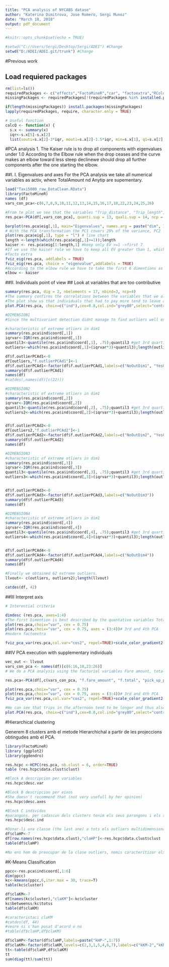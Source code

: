 ---
title: "PCA analysis of NYCABS datase"
author: "Katerina Dimitrova, Jose Romero, Sergi Munoz"
date: "March 18, 2018"
output: pdf_document
---

```{r,include=FALSE}
#knitr::opts_chunk$set(echo = TRUE)

```

```{r,include=FALSE}
#setwd("C://Users/Sergi/Desktop/Sergi/ADEI") #Change 
setwd("D:/ADEI/ADEI.git/trunk") #Change

```

#Previous work

## Load requiered packages

```{r,include=FALSE}
rm(list=ls())
requiredPackages <- c("effects","FactoMineR","car", "factoextra","RColorBrewer","ggplot2","missMDA","mvoutlier","dplyr","ggmap","ggthemes","knitr","MVA")
missingPackages <- requiredPackages[!(requiredPackages %in% installed.packages()[,"Package"])]

if(length(missingPackages)) install.packages(missingPackages)
lapply(requiredPackages, require, character.only = TRUE)

# Useful function
calcQ <- function(x) {
  s.x <- summary(x)
  iqr<-s.x[5]-s.x[2]
  list(souti=s.x[2]-3*iqr, mouti=s.x[2]-1.5*iqr, min=s.x[1], q1=s.x[2], q2=s.x[3],        q3=s.x[5], max=s.x[6], mouts=s.x[5]+1.5*iqr, souts=s.x[5]+3*iqr ) }

```


#PCA analysis
1. The Kaiser rule is to drop all components with eigenvalues under 1.0 
   According to the Elbow rule when the drop ceases and the curve makes an elbow toward less steep declinewe should drop all further components after the one starting the elbow.
   
##I. I. Eigenvalues and  axes 
For the PCA analysis we take all numerical variables as activ, where TotalAmount nd Anytip are supementary.
```{r}
load("Taxi5000_raw_DataClean.RData")
library(FactoMineR)
names (df)
vars_con_pca<-c(6,7,8,9,10,11,12,13,14,15,16,17,18,22,23,24,25,26) 

#From te plot we see that the variables "Trip_distance", "Trip_length", "Travel_time" and "Fare_amount" are stong correlated to "Total_amount", where as the pickup and dropoff latitude and longtitude are correlated with each other but dont have any relation to "Total_amount". The rest of the variables such as the "Passanger_count" and the different taxes and fees are also independent.
res.pca<-PCA(df[,vars_con_pca], quanti.sup = 13, quali.sup = 14, ncp = 6 ) # TotalAmount and AnyTip

barplot(res.pca$eig[,1], main="Eigenvalues", names.arg = paste("dim", 1:nrow(res.pca$eig)))
# With the PCA transformation the PC1 covers 29% of the variance, PC2 - 15,5%, PCA3 - 11%, PCA4 - 9,3% and the rest around 5-6% or less.
plot(res.pca$eig[,1], type = "l") # line chart
length <-length(which(res.pca$eig[,1]>=1));length 
kaiser <- res.pca$eig[1:length,1] #keep only EV >=1 ->first 7
#If we use the kaiser rule we have to keep all EV greater than 1, which results in saving the first 6 dimetions and 84,6% of the variance. 
#facto extra
fviz_eig(res.pca, addlabels = TRUE)
fviz_eig(res.pca, choice = "eigenvalue",addlabels = TRUE)
#According to the elbow rule we have to take the first 6 dimentions as the slope of the graphic shows. We are going to follow this rule. 78,6 % of the variance is saved
elbow <- kaiser

```

##II.  Individuals point of view
## Look at variables that are too contributive
```{r}
summary(res.pca, dig = 2, nbelements = 17, nbind=3, ncp=4)
#The summary confirms the correlations between the variables that we already interpreted from the plots earlier.
#The plot show us that individuals that had to pay more tend to leave a tip.
plot.PCA(res.pca, choix=c("ind"),cex=0.8,col.ind="grey80",select="contrib15",axes=c(1,2))

#DIMENSION1
#Since the multivariant detection didnt manage to find outliers well enogh we are going to obtain them from the PCs. We will obtain outliers from the first 4 dimentions. 

#characteristic of extreme otliers in dim1
summary(res.pca$ind$coord[,1])
iqrvar<-IQR(res.pca$ind$coord[,1])
quantil3<-quantile(res.pca$ind$coord[,1], .75);quantil3 #get 3rd quartile
outliers<-which(res.pca$ind$coord[,1]>(iqrvar*3)+quantil3);length(outliers)

df$f.outlierPCAd1<-0
df[outliers,"f.outlierPCAd1"]<-1
df$f.outlierPCAd1<-factor(df$f.outlierPCAd1,labels=c("NoOutDim1", "YesOutDim1"))
summary(df$f.outlierPCAd1)
names(df)
#catdes(,names(df)[c(22)])

#DIMENSION2
#characteristic of extreme otliers in dim1
summary(res.pca$ind$coord[,2])
iqrvar<-IQR(res.pca$ind$coord[,2])
quantil3<-quantile(res.pca$ind$coord[,2], .75);quantil3 #get 3rd quartile
outliers2<-which(res.pca$ind$coord[,2]>(iqrvar*3)+quantil3);length(outliers2)


df$f.outlierPCAd2<-0
df[outliers2,"f.outlierPCAd2"]<-1
df$f.outlierPCAd2<-factor(df$f.outlierPCAd2,labels=c("NoOutDim2", "YesOutDim2"))
summary(df$f.outlierPCAd2)
names(df)

#DIMENSION3
#characteristic of extreme otliers in dim1
summary(res.pca$ind$coord[,3])
iqrvar<-IQR(res.pca$ind$coord[,3])
quantil3<-quantile(res.pca$ind$coord[,3], .75);quantil3 #get 3rd quartile
outliers3<-which(res.pca$ind$coord[,3]>(iqrvar*3)+quantil3);length(outliers3)


df$f.outlierPCAd3<-0
df$f.outlierPCAd3<-factor(df$f.outlierPCAd3,labels=c("NoOutDim3"))
summary(df$f.outlierPCAd3)
names(df)

#DIMENSION4
#characteristic of extreme otliers in dim1
summary(res.pca$ind$coord[,4])
iqrvar<-IQR(res.pca$ind$coord[,4])
quantil3<-quantile(res.pca$ind$coord[,4], .75);quantil3 #get 3rd quartile
outliers4<-which(res.pca$ind$coord[,4]>(iqrvar*3)+quantil3);length(outliers4)


df$f.outlierPCAd4<-0
df$f.outlierPCAd4<-factor(df$f.outlierPCAd4,labels=c("NoOutDim4"))
summary(df$f.outlierPCAd4)
names(df)

#Finally we obtained 62 extreme outliers. 
llvout<- c(outliers, outliers2);length(llvout)

catdes(df, 42)

```


##III Interpret axis
```{r}
# Interential criteria

dimdesc (res.pca, axes=1:4)
#The first Dimention is best described by the quantative variables Total_amount, trip_distance and Fare_amount. The second one - by the coordinates of the beginning and end of the trip, The third one - by the MTA_tax and improvement_surcharge and the forth one - by the longtitute of the pickup and dropoff point.
plot(res.pca,choix="var", cex = 0.75)
plot(res.pca,choix="var", cex = 0.75, axes = (3:4))# 3rd and 4th PCA
#modern factoextra

fviz_pca_var(res.pca,col.var="cos2", repel=TRUE)+scale_color_gradient2(low="green", mid="blue", high="red",midpoint=0.5)+theme_bw()


```

##IV PCA execution with supplementary individuals
```{r}
vec_out <- llvout
vars_con_pca <- names(df)[c(6:16,18,23:26)]
# We do a PCA analysis using the factorial variables Fare amount, total and the pickup perio in order to interpret the results even better. We use the discovered outliers as suplementary individuals.

res.pca<-PCA(df[,c(vars_con_pca, "f.fare_amount", "f.total", "pick_up_period")], ncp=6, quanti.sup=which(vars_con_pca=="Total_amount"), ind.sup = vec_out, quali.sup = 17:19, graph= FALSE)

plot(res.pca,choix="var", cex = 0.75)
plot(res.pca,choix="var", cex = 0.75, axes = (3:4))# 3rd and 4th PCA
fviz_pca_var(res.pca,col.var="cos2", repel=TRUE)+scale_color_gradient2(low="green", mid="blue", high="red",midpoint=0.5)+theme_bw()

#We can see that trips in the afternoon tend to be longer and thus also more expensive than the ones during night and in the morning.
plot.PCA(res.pca, choix=c("ind"),cex=0.8,col.ind="grey80",select="contrib15",axes=c(1,2))


```


#Hierarchical clustering

Generem 8 clusters amb el metode Hierarchichal a partir de les projeccions obtingudes amb el PCA.

```{r}
library(FactoMineR)
library (ggplot2)
library(ggdendro)

res.hcpc <-HCPC(res.pca, nb.clust = 6, order=TRUE)
table (res.hcpc$data.clust$clust)
```


```{r}

#Block A descripcion per variables
res.hcpc$desc.var
```

```{r}

#Block B descripcion per eixos
#She doesn't recommend that (not very usefull by her opinion)
res.hcpc$desc.axes
```

```{r}
#Block C individus
#parangons. per cadascun dels clusters tenim els seus parangons i els seus mis espeicifis (dist) -> que es diferencien mis dels altres clusters
res.hcpc$desc.ind
```

```{r}

#Donar-li una classe (the last one) a tots els outliers multidimensionals (sup.)
df$claHP<-7
df[row.names(res.hcpc$data.clust),"claHP"]<-res.hcpc$data.clust$clust
table(df$claHP)

#No ens hem de preocupar de la clase outliers, nomis caracteritizar els clusters del metode per defecte que genera la classificaci jerarquica. 

```

#K-Means Classification

```{r}

ppcc<-res.pca$ind$coord[,1:6]
dim(ppcc)
kc<-kmeans(ppcc,6,iter.max = 30, trace=T)
table(kc$cluster)
```

```{r}

df$claKM<-7
df[names(kc$cluster),"claKM"]<-kc$cluster
kc$betweenss/kc$totss
table(df$claKM)
```

```{r}
#caracteristaci claKM
#catdes(df, 44)
#veure si s'han posat d'acord o no
#table(df$claHP,df$claKM)
```

```{r}

df$claHP<-factor(df$claHP,labels=paste("kHP-",1:7))
df$claKM<-factor(df$claKM,levels=c(2,3,1,5,4,6,7),labels=c("kKM-2","kKM-3","kKM-1","kKM-5","kKM-4","kKM-6","kKM-7"))
tt<-table(df$claHP,df$claKM)
tt
sum(diag(tt)/sum(tt))

```




